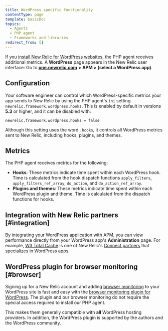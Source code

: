 ```yaml
---
title: WordPress specific functionality
contentType: page
template: basicDoc
topics:
  - Agents
  - PHP agent
  - Frameworks and libraries
redirect_from: []
---
```


If you [install New Relic for WordPress websites](/docs/agents/php-agent/installation/install-php-agent-shared-hosting-service), the PHP agent receives additional metrics. A **WordPress** page appears in the New Relic user interface: Go to [**one.newrelic.com**](http://one.newrelic.com/) **> APM > (select a WordPress app)**.

## Configuration

Your software engineer can control which WordPress-specific metrics your app sends to New Relic by using the PHP agent's `ini` setting `newrelic.framework.wordpress.hooks`. This is enabled by default in versions **5.3** or higher, and it can be disabled with:

```
newrelic.framework.wordpress.hooks = false
```

Although this setting uses the word `.hooks`, it controls all WordPress metrics sent to New Relic, including hooks, plugins, and themes.

## Metrics

The PHP agent receives metrics for the following:

* **Hooks**: These metrics indicate time spent within each WordPress hook. Time is calculated from the hook dispatch functions `apply_filters`, `apply_filters_ref_array`, `do_action`, and `do_action_ref_array`.
* **Plugins and themes**: These metrics indicate time spent within each WordPress plugin and theme. Time is calculated from the dispatch functions for hooks.

## Integration with New Relic partners [#integration]

By integrating your WordPress application with APM, you can view performance directly from your WordPress app's **Administration** page. For example, [W3 Total Cache](http://newrelic.com/connect/details#w3-total-cache) is one of New Relic's [Connect partners](/docs/new-relic-partnerships/partner-integration-guide/new-relic-products-features/new-relic-connect) that specializes in WordPress apps.

## WordPress plugin for browser monitoring [#browser]

Signing up for a New Relic account and adding [browser monitoring](/docs/browser/new-relic-browser/getting-started/introduction-new-relic-browser) to your WordPress site is fast and easy with the [browser monitoring plugin for WordPress](https://wordpress.org/plugins/rt-newrelic-browser/). The plugin and our browser monitoring do not require the special access required to install our PHP agent.

This makes them generally compatible with **all** WordPress hosting providers. In addition, the WordPress plugin is supported by the authors and the WordPress community.
